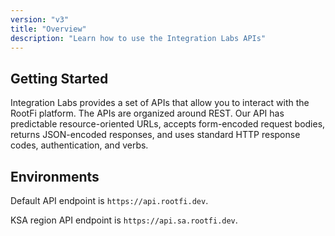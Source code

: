 ```yaml
---
version: "v3"
title: "Overview"
description: "Learn how to use the Integration Labs APIs"
---
```


## Getting Started

Integration Labs provides a set of APIs that allow you to interact with the RootFi platform. The APIs are organized around REST. Our API has predictable resource-oriented URLs, accepts form-encoded request bodies, returns JSON-encoded responses, and uses standard HTTP response codes, authentication, and verbs.

## Environments

Default API endpoint is `https://api.rootfi.dev`.

KSA region API endpoint is `https://api.sa.rootfi.dev`.

